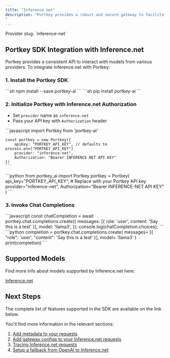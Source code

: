```yaml
---
title: "Inference.net"
description: "Portkey provides a robust and secure gateway to facilitate the integration of various Large Language Models (LLMs) into your applications, including the models hosted on [Inference.net](https://www.inference.net/).
"
---
```



<Note>
Provider slug: `inference-net`
</Note>

## Portkey SDK Integration with Inference.net

Portkey provides a consistent API to interact with models from various providers. To integrate Inference.net with Portkey:

### 1. Install the Portkey SDK

<Tabs>
  <Tab title="NodeJS">
    ```sh
    npm install --save portkey-ai
    ```
  </Tab>
  <Tab title="Python">
    ```sh
    pip install portkey-ai
    ```
  </Tab>
</Tabs>

### 2. Initialize Portkey with Inference.net Authorization

* Set `provider` name as `inference-net`
* Pass your API key with `Authorization` header

<Tabs>
  <Tab title="NodeJS SDK">
    ```javascript
    import Portkey from 'portkey-ai'

    const portkey = new Portkey({
        apiKey: "PORTKEY_API_KEY", // defaults to process.env["PORTKEY_API_KEY"]
        provider: "inference-net",
        Authorization: "Bearer INFERENCE-NET API KEY"
    })
    ```
  </Tab>
  <Tab title="Python SDK">
    ```python
    from portkey_ai import Portkey
    portkey = Portkey(
        api_key="PORTKEY_API_KEY",  # Replace with your Portkey API key
        provider="inference-net",
        Authorization="Bearer INFERENCE-NET API KEY"
    )
    ```
  </Tab>
</Tabs>

### 3. Invoke Chat Completions

<Tabs>
  <Tab title="NodeJS SDK">
    ```javascript
    const chatCompletion = await portkey.chat.completions.create({
        messages: [{ role: 'user', content: 'Say this is a test' }],
        model: 'llama3',
    });
    console.log(chatCompletion.choices);
    ```
  </Tab>
  <Tab title="Python SDK">
    ```python
    completion = portkey.chat.completions.create(
        messages= [{ "role": 'user', "content": 'Say this is a test' }],
        model= 'llama3'
    )
    print(completion)
    ```
  </Tab>
</Tabs>

## Supported Models

Find more info about models supported by Inference.net here:

[Inference.net](https://www.inference.net/)

## Next Steps

The complete list of features supported in the SDK are available on the link below.

<Card title="SDK" href="/api-reference/portkey-sdk-client">
</Card>

You'll find more information in the relevant sections:

1. [Add metadata to your requests](/product/observability/metadata)
2. [Add gateway configs to your Inference.net requests](/product/ai-gateway/configs)
3. [Tracing Inference.net requests](/product/observability/traces)
4. [Setup a fallback from OpenAI to Inference.net](/product/ai-gateway/fallbacks)
